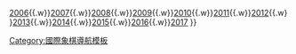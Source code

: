 {{Navbox
| name      = 中国国际象棋甲级联赛
| title     = [[中国国际象棋甲级联赛]]
| list1     = [[2005年中国国际象棋甲级联赛|2005]]{{.w}}[[2006年中国国际象棋甲级联赛|2006]]{{.w}}[[2007年中国国际象棋甲级联赛|2007]]{{.w}}[[2008年中国国际象棋甲级联赛|2008]]{{.w}}[[2009年中国国际象棋甲级联赛|2009]]{{.w}}[[2010年中国国际象棋甲级联赛|2010]]{{.w}}[[2011年中国国际象棋甲级联赛|2011]]{{.w}}[[2012年中国国际象棋甲级联赛|2012]]{{.w}}[[2013年中国国际象棋甲级联赛|2013]]{{.w}}[[2014年中国国际象棋甲级联赛|2014]]{{.w}}[[2015年中国国际象棋甲级联赛|2015]]{{.w}}[[2016年中国国际象棋甲级联赛|2016]]{{.w}}[[2017年中国国际象棋甲级联赛|2017]]
}}<noinclude>
[[Category:國際象棋導航模板]]
</noinclude>